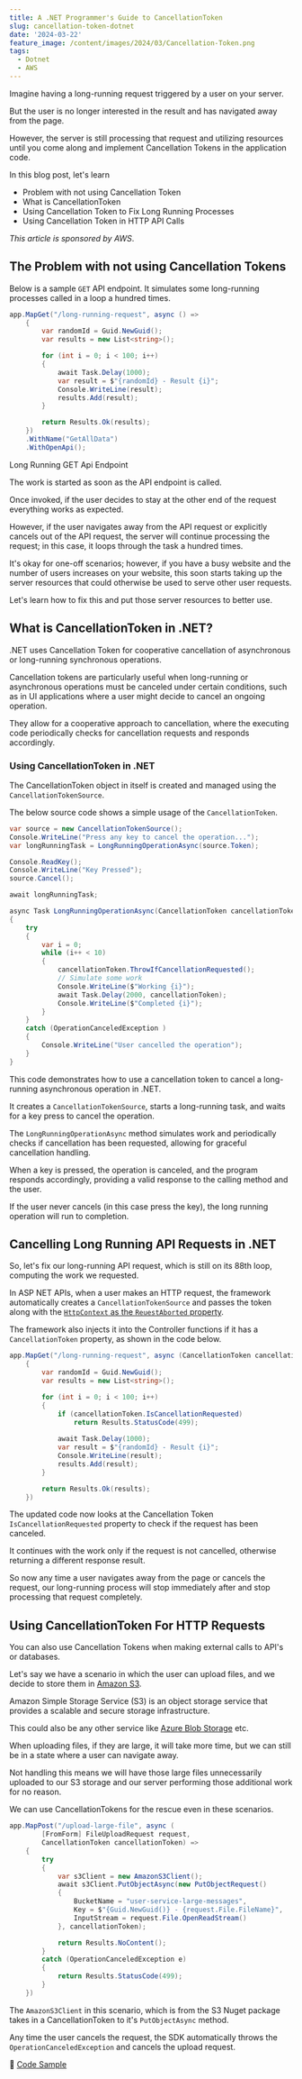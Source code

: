 ```yaml
---
title: A .NET Programmer's Guide to CancellationToken
slug: cancellation-token-dotnet
date: '2024-03-22'
feature_image: /content/images/2024/03/Cancellation-Token.png
tags:
  - Dotnet
  - AWS
---
```

Imagine having a long-running request triggered by a user on your server.

But the user is no longer interested in the result and has navigated away from the page.

However, the server is still processing that request and utilizing resources until you come along and implement Cancellation Tokens in the application code.

<EmbedCard src="https://www.youtube.com/embed/39gIPekzpjs?feature=oembed" title="Cancellation Token in .NET | Exploring C# and DOTNET" />

In this blog post, let's learn

-   Problem with not using Cancellation Token
-   What is CancellationToken
-   Using Cancellation Token to Fix Long Running Processes
-   Using Cancellation Token in HTTP API Calls

_This article is sponsored by AWS_.

## The Problem with not using Cancellation Tokens

Below is a sample `GET` API endpoint. It simulates some long-running processes called in a loop a hundred times.

```csharp
app.MapGet("/long-running-request", async () =>
    {
        var randomId = Guid.NewGuid();
        var results = new List<string>();

        for (int i = 0; i < 100; i++)
        {
            await Task.Delay(1000);
            var result = $"{randomId} - Result {i}";
            Console.WriteLine(result);
            results.Add(result);
        }

        return Results.Ok(results);
    })
    .WithName("GetAllData")
    .WithOpenApi();
```

Long Running GET Api Endpoint

The work is started as soon as the API endpoint is called.

Once invoked, if the user decides to stay at the other end of the request everything works as expected.

However, if the user navigates away from the API request or explicitly cancels out of the API request, the server will continue processing the request; in this case, it loops through the task a hundred times.

It's okay for one-off scenarios; however, if you have a busy website and the number of users increases on your website, this soon starts taking up the server resources that could otherwise be used to serve other user requests.

Let's learn how to fix this and put those server resources to better use.

## What is CancellationToken in .NET?

.NET uses Cancellation Token for cooperative cancellation of asynchronous or long-running synchronous operations.

Cancellation tokens are particularly useful when long-running or asynchronous operations must be canceled under certain conditions, such as in UI applications where a user might decide to cancel an ongoing operation.

They allow for a cooperative approach to cancellation, where the executing code periodically checks for cancellation requests and responds accordingly.

### Using CancellationToken in .NET

The CancellationToken object in itself is created and managed using the `CancellationTokenSource`.

The below source code shows a simple usage of the `CancellationToken`.

```csharp
var source = new CancellationTokenSource();
Console.WriteLine("Press any key to cancel the operation...");
var longRunningTask = LongRunningOperationAsync(source.Token);

Console.ReadKey();
Console.WriteLine("Key Pressed");
source.Cancel();

await longRunningTask;

async Task LongRunningOperationAsync(CancellationToken cancellationToken)
{
    try
    {
        var i = 0;
        while (i++ < 10)
        {
            cancellationToken.ThrowIfCancellationRequested();
            // Simulate some work
            Console.WriteLine($"Working {i}");
            await Task.Delay(2000, cancellationToken);
            Console.WriteLine($"Completed {i}");
        }
    }
    catch (OperationCanceledException )
    {
        Console.WriteLine("User cancelled the operation");
    }
}
```

This code demonstrates how to use a cancellation token to cancel a long-running asynchronous operation in .NET.

It creates a `CancellationTokenSource`, starts a long-running task, and waits for a key press to cancel the operation.

The `LongRunningOperationAsync` method simulates work and periodically checks if cancellation has been requested, allowing for graceful cancellation handling.

When a key is pressed, the operation is canceled, and the program responds accordingly, providing a valid response to the calling method and the user.

If the user never cancels (in this case press the key), the long running operation will run to completion.

## Cancelling Long Running API Requests in .NET

So, let's fix our long-running API request, which is still on its 88th loop, computing the work we requested.

In ASP NET APIs, when a user makes an HTTP request, the framework automatically creates a `CancellationTokenSource` and passes the token along with the [`HttpContext` as the `ReuestAborted` property](https://learn.microsoft.com/en-us/aspnet/core/fundamentals/use-http-context?view=aspnetcore-8.0#requestaborted).

The framework also injects it into the Controller functions if it has a `CancellationToken` property, as shown in the code below.

```csharp
app.MapGet("/long-running-request", async (CancellationToken cancellationToken) =>
    {
        var randomId = Guid.NewGuid();
        var results = new List<string>();

        for (int i = 0; i < 100; i++)
        {
            if (cancellationToken.IsCancellationRequested)
                return Results.StatusCode(499);
            
            await Task.Delay(1000);
            var result = $"{randomId} - Result {i}";
            Console.WriteLine(result);
            results.Add(result);
        }

        return Results.Ok(results);
    })
```

The updated code now looks at the Cancellation Token `IsCancellationRequested` property to check if the request has been canceled.

It continues with the work only if the request is not cancelled, otherwise returning a different response result.

So now any time a user navigates away from the page or cancels the request, our long-running process will stop immediately after and stop processing that request completely.

## Using CancellationToken For HTTP Requests

You can also use Cancellation Tokens when making external calls to API's or databases.

Let's say we have a scenario in which the user can upload files, and we decide to store them in [Amazon S3](https://youtu.be/3sdTztvaxhg).

Amazon Simple Storage Service (S3) is an object storage service that provides a scalable and secure storage infrastructure.

<BookmarkCard href="/blog/amazon-s3-dotnet/" title="Amazon S3 For the .NET Developer: How to Easily Get Started" description="Learn how to get started with Amazon S3 from a .NET Core application. We will learn how to store and retrieve data from the storage, important concepts to be aware of while using S3." icon="/content/images/size/w256h256/2022/10/logo-512x512.png" />

This could also be any other service like [Azure Blob Storage](https://youtu.be/TAPERUEGhvw?si=iYxpwFNDR9lU0zLM) etc.

When uploading files, if they are large, it will take more time, but we can still be in a state where a user can navigate away.

Not handling this means we will have those large files unnecessarily uploaded to our S3 storage and our server performing those additional work for no reason.

We can use CancellationTokens for the rescue even in these scenarios.

```csharp
app.MapPost("/upload-large-file", async (
        [FromForm] FileUploadRequest request, 
        CancellationToken cancellationToken) =>
    {
        try
        {
            var s3Client = new AmazonS3Client();
            await s3Client.PutObjectAsync(new PutObjectRequest()
            {
                BucketName = "user-service-large-messages",
                Key = $"{Guid.NewGuid()} - {request.File.FileName}",
                InputStream = request.File.OpenReadStream()
            }, cancellationToken);

            return Results.NoContent();
        }
        catch (OperationCanceledException e)
        {
            return Results.StatusCode(499);
        }
    })
```

The `AmazonS3Client` in this scenario, which is from the S3 Nuget package takes in a CancellationToken to it's `PutObjectAsync` method.

Any time the user cancels the request, the SDK automatically throws the `OperationCanceledException` and cancels the upload request.

🔗 [Code Sample](https://github.com/rahulpnath/youtube-samples/tree/main/cancellation-token-example)
